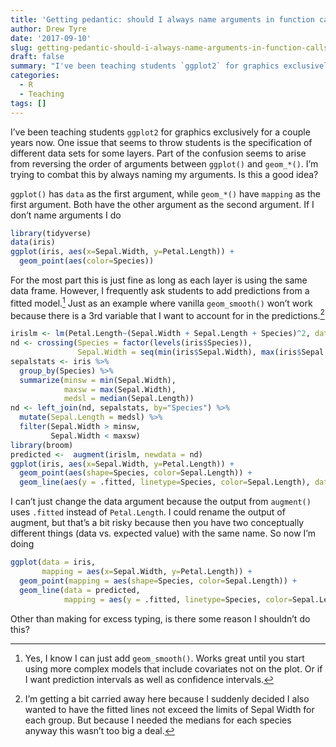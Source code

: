 ```yaml
---
title: 'Getting pedantic: should I always name arguments in function calls?'
author: Drew Tyre
date: '2017-09-10'
slug: getting-pedantic-should-i-always-name-arguments-in-function-calls
draft: false
summary: "I've been teaching students `ggplot2` for graphics exclusively for a year or more now. One issue that seems to throw students is the specification of different data sets for some layers. Part of the confusion seems to arise from reversing the order of arguments between `ggplot()` and `geom_*()`. I'm trying to combat this by always naming my arguments. Is this a good idea?"
categories:
  - R
  - Teaching
tags: []
---
```


I've been teaching students `ggplot2` for graphics exclusively for a couple years now. One issue that seems to throw students is the specification of different data sets for some layers. Part of the confusion seems to arise from reversing the order of arguments between `ggplot()` and `geom_*()`. I'm trying to combat this by always naming my arguments. Is this a good idea?

`ggplot()` has `data` as the first argument, while `geom_*()` have `mapping` as the first argument. Both have the other argument as the second argument. If I don't name arguments I do

```r
library(tidyverse)
data(iris)
ggplot(iris, aes(x=Sepal.Width, y=Petal.Length)) +
  geom_point(aes(color=Species))
```

For the most part this is just fine as long as each layer is using the same data frame. However, I frequently ask students to add predictions from a fitted model.[^yesiknow] Just as an example where vanilla `geom_smooth()` won't work because there is a 3rd variable that I want to account for in the predictions.[^gettingcarriedaway]

[^yesiknow]: Yes, I know I can just add `geom_smooth()`. Works great until you start using more complex models that include covariates not on the plot. Or if I want prediction intervals as well as confidence intervals.

[^gettingcarriedaway]: I'm getting a bit carried away here because I suddenly decided I also wanted to have the fitted lines not exceed the limits of Sepal Width for each group. But because I needed the medians for each species anyway this wasn't too big a deal. 

```r
irislm <- lm(Petal.Length~(Sepal.Width + Sepal.Length + Species)^2, data=iris)
nd <- crossing(Species = factor(levels(iris$Species)),
               Sepal.Width = seq(min(iris$Sepal.Width), max(iris$Sepal.Width), by = 0.01))
sepalstats <- iris %>%
  group_by(Species) %>%
  summarize(minsw = min(Sepal.Width),
            maxsw = max(Sepal.Width),
            medsl = median(Sepal.Length))
nd <- left_join(nd, sepalstats, by="Species") %>%
  mutate(Sepal.Length = medsl) %>%
  filter(Sepal.Width > minsw,
         Sepal.Width < maxsw)
library(broom)
predicted <-  augment(irislm, newdata = nd)
ggplot(iris, aes(x=Sepal.Width, y=Petal.Length)) +
  geom_point(aes(shape=Species, color=Sepal.Length)) + 
  geom_line(aes(y = .fitted, linetype=Species, color=Sepal.Length), data = predicted)
```

I can't just change the data argument because the output from `augment()` uses `.fitted` instead of `Petal.Length`. I could rename the output of augment, but that's a bit risky because then you have two conceptually different things (data vs. expected value) with the same name. So now I'm doing

```r
ggplot(data = iris, 
       mapping = aes(x=Sepal.Width, y=Petal.Length)) +
  geom_point(mapping = aes(shape=Species, color=Sepal.Length)) + 
  geom_line(data = predicted,
            mapping = aes(y = .fitted, linetype=Species, color=Sepal.Length))
```

Other than making for excess typing, is there some reason I shouldn't do this? 